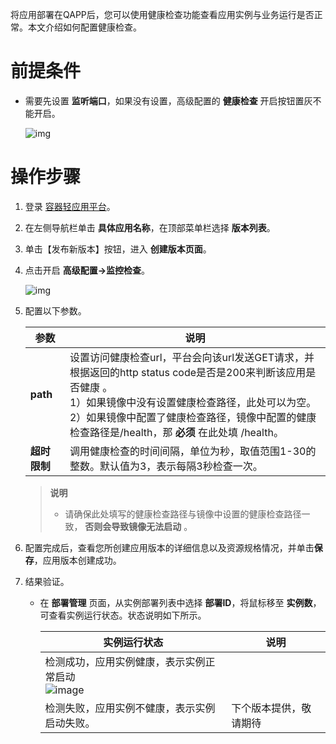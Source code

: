

将应用部署在QAPP后，您可以使用健康检查功能查看应用实例与业务运行是否正常。本文介绍如何配置健康检查。



# **前提条件**

- 需要先设置 **监听端口**，如果没有设置，高级配置的 **健康检查** 开启按钮置灰不能开启。

  ![img](https://dora-doc.qiniu.com/WX20221103-141713%402x.png)



# **操作步骤**

1. 登录 [容器轻应用平台](https://portal.qiniu.com/dora/qapp)。

2. 在左侧导航栏单击 **具体应用名称**，在顶部菜单栏选择 **版本列表**。

3. 单击【发布新版本】按钮，进入 **创建版本页面**。

4. 点击开启 **高级配置->监控检查**。

   ![img](https://dora-doc.qiniu.com/WX20221103-141559%402x.png)

5. 配置以下参数。

   | 参数         | 说明                                                         |
   | ------------ | ------------------------------------------------------------ |
   | **path**     | 设置访问健康检查url，平台会向该url发送GET请求，并根据返回的http status code是否是200来判断该应用是否健康 。<br>1）如果镜像中没有设置健康检查路径，此处可以为空。 <br/>2）如果镜像中配置了健康检查路径，镜像中配置的健康检查路径是/health，那 **必须** 在此处填 /health。 |
   | **超时限制** | 调用健康检查的时间间隔，单位为秒，取值范围1-30的整数。默认值为3，表示每隔3秒检查一次。 |

   > **说明**
   >
   > - 请确保此处填写的健康检查路径与镜像中设置的健康检查路径一致， **否则会导致镜像无法启动** 。
   
6. 配置完成后，查看您所创建应用版本的详细信息以及资源规格情况，并单击**保存**，应用版本创建成功。

7. 结果验证。

   - 在 **部署管理** 页面，从实例部署列表中选择 **部署ID**，将鼠标移至 **实例数**，可查看实例运行状态。状态说明如下所示。

     | 实例运行状态                                                 | 说明                   |
     | ------------------------------------------------------------ | ---------------------- |
     | 检测成功，应用实例健康，表示实例正常启动 <br>![image](https://dora-doc.qiniu.com/WX20221104-111024%402x.png) |                        |
     | 检测失败，应用实例不健康，表示实例启动失败。                 | 下个版本提供，敬请期待 |

   


